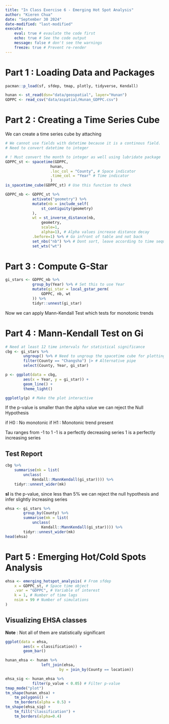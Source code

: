 ```yaml
---
title: "In Class Exercise 6 - Emerging Hot Spot Analysis"
author: "Kieren Chua"
date: "September 30 2024"
date-modified: "last-modified"
execute: 
    eval: true # evaulate the code first
    echo: true # See the code output
    message: false # don't see the warnings
    freeze: true # Prevent re-render
---
```


# Part 1 : Loading Data and Packages

```r
pacman::p_load(sf, sfdep, tmap, plotly, tidyverse, Kendall)
```

```r
hunan <- st_read(dsn="data/geospatial", layer="Hunan")
GDPPC <- read_csv("data/aspatial/Hunan_GDPPC.csv")
```

# Part 2 : Creating a Time Series Cube

We can create a time series cube by attaching
```r
# We cannot use fields with datetime because it is a continous field. 
# Need to convert datetime to integer 

# ! Must convert the month to integer as well using lubridate package
GDPPC_st <- spacetime(GDPPC, 
                    hunan, 
                    .loc_col = "County", # Space indicator
                    .time_col = "Year" # Time indicator
                    )
is_spacetime_cube(GDPPC_st) # Use this function to check
```

```r
GDPPC_nb <- GDPPC_st %>% 
            activate("geometry") %>% 
            mutate(nb = include_self(
                st_contiguity(geometry)
            ),
            wt = st_inverse_distance(nb,
                geometry,
                scale=1,
                alpha=1), # Alpha values increase distance decay
            .before=1) %>% # Go infront of table and not back
            set_nbs("nb") %>% # Dont sort, leave according to time sequence
            set_wts("wt")
```

# Part 3 : Compute G-Star

```r
gi_stars <- GDPPC_nb %>%
            group_by(Year) %>% # Set this to use Year
            mutate(gi_star = local_gstar_perm(
                GDPPC, nb, wt
            )) %>%
            tidyr::unnest(gi_star)
```

Now we can apply Mann-Kendall Test which tests for monotonic trends

# Part 4 : Mann-Kendall Test on Gi

```r
# Need at least 12 time intervals for statistical significance
cbg <- gi_stars %>% 
        ungroup() %>% # Need to ungroup the spacetime cube for plotting
        filter(County == "Changsha") |> # Alternative pipe
        select(County, Year, gi_star)
```

```r
p <- ggplot(data = cbg,
        aes(x = Year, y = gi_star)) +
        geom_line() + 
        theme_light()

ggplotly(p) # Make the plot interactive 
```

If the p-value is smaller than the alpha value we can reject the Null Hypothesis

if H0 : No monotonic 
if H1 : Monotonic trend present

Tau ranges from -1 to 1
-1 is a perfectly decreasing series
1 is a perfectly increasing series

## Test Report

```r
cbg %>% 
    summarise(mk = list(
        unclass(
            Kendall::MannKendall(gi_star)))) %>%
    tidyr::unnest_wider(mk) 
```

**sl** is the p-value, since less than 5% we can reject the null hypothesis and infer slightly increasing series

```r
ehsa <- gi_stars %>%
        group_by(County) %>%
        summarise(mk = list(
            unclass(
                Kendall::MannKendall(gi_star)))) %>%
        tidyr::unnest_wider(mk)
head(ehsa)
```

# Part 5 : Emerging Hot/Cold Spots Analysis

```r
ehsa <- emerging_hotspot_analysis( # From sfdep
    x = GDPPC_st, # Space time object
    .var = "GDPPC", # Variable of interest
    k = 1, # Number of time lags
    nsim = 99 # Number of simulations
)
```

## Visualizing EHSA classes

**Note** : Not all of them are statistically significant

```r
ggplot(data = ehsa,
        aes(x = classification)) +
        geom_bar()
```

```r
hunan_ehsa <- hunan %>%
                left_join(ehsa,
                        by = join_by(County == location))
```

```r
ehsa_sig <- hunan_ehsa %>% 
            filter(p_value < 0.05) # Filter p-value
tmap_mode("plot")
tm_shape(hunan_ehsa) +
    tm_polygons() +
    tm_borders(alpha = 0.5) +
tm_shape(ehsa_sig) +
    tm_fill("classification") +
    tm_borders(alpha=0.4)
```












